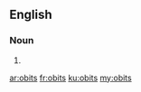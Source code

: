 ==English==

===Noun===
{{head|en|plural}}

# {{plural of|obit|lang=en|nocat=1}}

[[ar:obits]]
[[fr:obits]]
[[ku:obits]]
[[my:obits]]